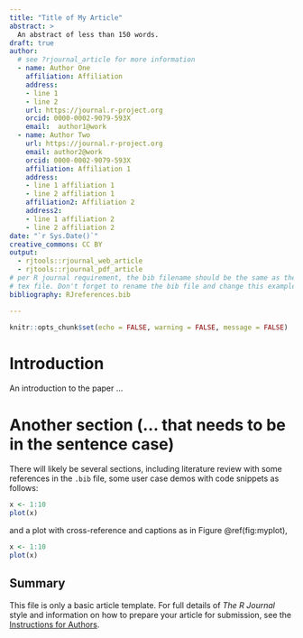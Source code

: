 ```yaml
---
title: "Title of My Article"
abstract: >
  An abstract of less than 150 words.
draft: true
author:  
  # see ?rjournal_article for more information
  - name: Author One
    affiliation: Affiliation
    address:
    - line 1
    - line 2
    url: https://journal.r-project.org
    orcid: 0000-0002-9079-593X
    email:  author1@work
  - name: Author Two
    url: https://journal.r-project.org
    email: author2@work
    orcid: 0000-0002-9079-593X
    affiliation: Affiliation 1
    address:
    - line 1 affiliation 1
    - line 2 affiliation 1
    affiliation2: Affiliation 2
    address2:
    - line 1 affiliation 2
    - line 2 affiliation 2
date: "`r Sys.Date()`"
creative_commons: CC BY
output: 
  - rjtools::rjournal_web_article
  - rjtools::rjournal_pdf_article
# per R journal requirement, the bib filename should be the same as the output 
# tex file. Don't forget to rename the bib file and change this example value.
bibliography: RJreferences.bib

---
```


```r
knitr::opts_chunk$set(echo = FALSE, warning = FALSE, message = FALSE)
```

# Introduction

An introduction to the paper ...

# Another section (... that needs to be in the sentence case)

There will likely be several sections, including literature review with some references in the `.bib` file, some user case demos with code snippets as follows: 

```r
x <- 1:10
plot(x)
```

and a plot with cross-reference and captions as in Figure \@ref(fig:myplot),

```r
x <- 1:10
plot(x)
```

## Summary

This file is only a basic article template. For full details of _The R Journal_ style and information on how to prepare your article for submission, see the [Instructions for Authors](https://journal.r-project.org/share/author-guide.pdf).
